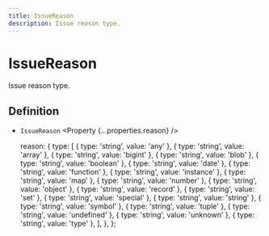 ```yaml
---
title: IssueReason
description: Issue reason type.
---
```



# IssueReason

Issue reason type.

## Definition

- `IssueReason` <Property {...properties.reason} />

  reason: {
    type: [
      { type: 'string', value: 'any' },
      { type: 'string', value: 'array' },
      { type: 'string', value: 'bigint' },
      { type: 'string', value: 'blob' },
      { type: 'string', value: 'boolean' },
      { type: 'string', value: 'date' },
      { type: 'string', value: 'function' },
      { type: 'string', value: 'instance' },
      { type: 'string', value: 'map' },
      { type: 'string', value: 'number' },
      { type: 'string', value: 'object' },
      { type: 'string', value: 'record' },
      { type: 'string', value: 'set' },
      { type: 'string', value: 'special' },
      { type: 'string', value: 'string' },
      { type: 'string', value: 'symbol' },
      { type: 'string', value: 'tuple' },
      { type: 'string', value: 'undefined' },
      { type: 'string', value: 'unknown' },
      { type: 'string', value: 'type' },
    ],
  },
};
